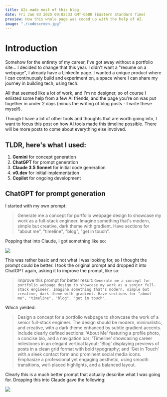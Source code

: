 ```yaml
---
title: AIs made most of this blog
date: Fri Jan 03 2025 09:02:33 GMT-0500 (Eastern Standard Time)
preview: How this whole page was coded up with the help of AI.
image: "./codescreen.jpg"
---
```



# Introduction

Somehow for the entirety of my career, I've got away without a portfolio site... I decided to change
that this year. I didn't want a "resume on a webpage", I already have a LinkedIn page. I wanted a unique
product where I can continuously build and experiment on, a space where I can share my journey in building
tech, using tech. 

All that seemed like a lot of work, and I'm no designer, so of course I enlisted some help from a few AI 
friends, and the page you're on was put together in under 2 days (minus the writing of blog posts - I write
these myself).

Though I have a lot of other tools and thoughts that are worth going into, I want to focus this post on 
how AI tools made this timeline possible. There will be more posts to come about everything else involved.

## TLDR, here's what I used:
1. **Gemini** for concept generation
1. **ChatGPT** for prompt generation
1. **Claude 3.5 Sonnet** for initial code generation
1. **v0.dev** for initial implementation
1. **Copilot** for ongoing development

## **ChatGPT** for prompt generation
  
I started with my own prompt:
> Generate me a concept for portfolio webpage design to showcase my work as a full-stack engineer. 
  Imagine something that's modern, simple but creative, dark theme with gradient. Have sections for 
  "about me", "timeline", "blog", "get in touch".

Popping that into Claude, I got something like so:

<Image
  src={claude_gen_original}
  className='rounded-lg drop-shadow-lg'
/>

This was rather basic and not what I was looking for, so I thought the prompt could be better. 
I took the original prompt and dropped it into ChatGPT again, asking it to improve the prompt, like so:

> improve this prompt for better result: `Generate me a concept for portfolio webpage design to showcase my work as a senior full-stack engineer. Imagine something that's modern, simple but creative, dark theme with gradient. Have sections for "about me", "timeline", "blog", "get in touch".`

Which yielded:

> Design a concept for a portfolio webpage to showcase the work of a senior full-stack engineer. 
The design should be modern, minimalistic, and creative, with a dark theme enhanced by subtle 
gradient accents. Include clearly defined sections: 'About Me' featuring a profile photo, a concise 
bio, and a navigation bar; 'Timeline' showcasing career milestones in an elegant vertical layout; 
'Blog' displaying previews of posts in a clean grid format with bold typography; and 
'Get in Touch' with a sleek contact form and prominent social media icons. Emphasize a professional 
yet engaging aesthetic, using smooth transitions, well-placed highlights, and a balanced layout.

Clearly this is a much better prompt that actually describe what I was going for. Dropping this into Claude
gave the following:

<Image
  src={claude_gen_1}
  className='rounded-lg drop-shadow-lg'
/>

